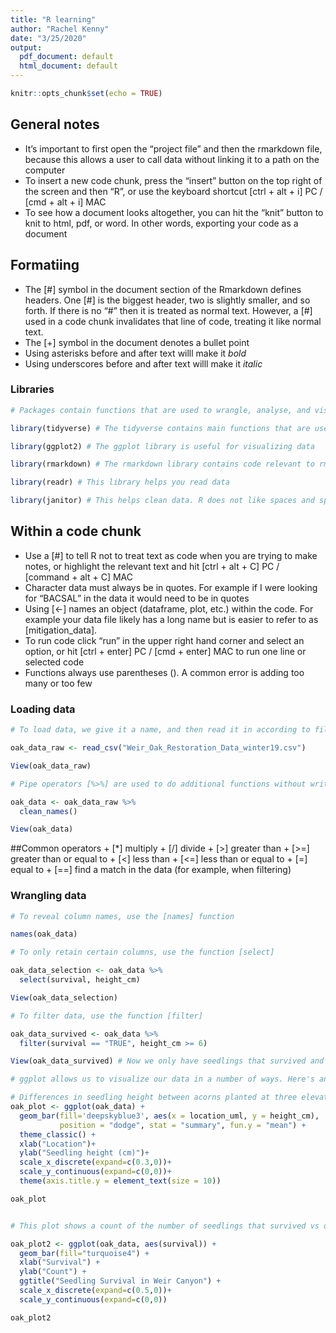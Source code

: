 ```yaml
---
title: "R learning"
author: "Rachel Kenny"
date: "3/25/2020"
output:
  pdf_document: default
  html_document: default
---
```


```r
knitr::opts_chunk$set(echo = TRUE)
```

## General notes 
+ It's important to first open the "project file" and then the rmarkdown file, because this allows a user to call data without linking it to a path on the computer
+ To insert a new code chunk, press the "insert" button on the top right of the screen and then "R", or use the keyboard shortcut [ctrl + alt + i] PC / [cmd + alt + i] MAC
+ To see how a document looks altogether, you can hit the "knit" button to knit to html, pdf, or word. In other words, exporting your code as a document


## Formatiing
+ The [#] symbol in the document section of the Rmarkdown defines headers. One [#] is the biggest header, two is slightly smaller, and so forth. If there is no "#" then it is treated as normal text. However, a [#] used in a code chunk invalidates that line of code, treating it like normal text.
+ The [+] symbol in the document denotes a bullet point
+ Using asterisks before and after text willl make it *bold*
+ Using underscores before and after text willl make it _italic_


### Libraries
```r

# Packages contain functions that are used to wrangle, analyse, and visualize data. Packages are stored in libraries, and they must be installed prior to running the code. To install any missing packages, Go to "packages" in the right hand panel, click "install", then type in the name of the package and hit "install". Once they are installed, packages can be loaded by running the function "library(name_of_library)" as seen in the first code chunk below. 

library(tidyverse) # The tidyverse contains main functions that are useful for data wrangling and manipulation

library(ggplot2) # The ggplot library is useful for visualizing data

library(rmarkdown) # The rmarkdown library contains code relevant to rmarkdown files, such as knitting a file

library(readr) # This library helps you read data

library(janitor) # This helps clean data. R does not like spaces and special characters in column names, so it's better if all column names are cleaned before manipulation

```


## Within a code chunk
+ Use a [#] to tell R not to treat text as code when you are trying to make notes, or highlight the relevant text and hit [ctrl + alt + C] PC / [command + alt + C] MAC
+ Character data must always be in quotes. For example if I were looking for "BACSAL" in the data it would need to be in quotes
+ Using [<-] names an object (dataframe, plot, etc.) within the code. For example your data file likely has a long name but is easier to refer to as [mitigation_data]. 
+ To run code click "run" in the upper right hand corner and select an option, or hit [ctrl + enter] PC / [cmd + enter] MAC to run one line or selected code
+ Functions always use parentheses (). A common error is adding too many or too few


### Loading data
```r

# To load data, we give it a name, and then read it in according to file type (csv, excel, etc.)

oak_data_raw <- read_csv("Weir_Oak_Restoration_Data_winter19.csv")

View(oak_data_raw)

# Pipe operators [%>%] are used to do additional functions without writing unnecessary lines of code. Think of it as if it's saying take this line of code "and then do this". In this case, we are using [clean_names] function to clean our column names (replace spaces with underscores, all lowercase, remove special characters, etc)

oak_data <- oak_data_raw %>% 
  clean_names()

View(oak_data)

```


##Common operators
+ [*] multiply
+ [/] divide
+ [>] greater than 
+ [>=] greater than or equal to
+ [<] less than
+ [<=] less than or equal to
+ [=] equal to
+ [==] find a match in the data (for example, when filtering)


### Wrangling data
```r

# To reveal column names, use the [names] function

names(oak_data)

# To only retain certain columns, use the function [select]

oak_data_selection <- oak_data %>% 
  select(survival, height_cm)

View(oak_data_selection)

# To filter data, use the function [filter]

oak_data_survived <- oak_data %>% 
  filter(survival == "TRUE", height_cm >= 6)

View(oak_data_survived) # Now we only have seedlings that survived and are greater than or equal to 6 cm

```


```r

# ggplot allows us to visualize our data in a number of ways. Here's an example below.

# Differences in seedling height between acorns planted at three elevations: upper, middle, and lower
oak_plot <- ggplot(oak_data) + 
  geom_bar(fill='deepskyblue3', aes(x = location_uml, y = height_cm), 
           position = "dodge", stat = "summary", fun.y = "mean") +
  theme_classic() +
  xlab("Location")+
  ylab("Seedling height (cm)")+
  scale_x_discrete(expand=c(0.3,0))+
  scale_y_continuous(expand=c(0,0))+
  theme(axis.title.y = element_text(size = 10))

oak_plot


# This plot shows a count of the number of seedlings that survived vs didn't

oak_plot2 <- ggplot(oak_data, aes(survival)) +
  geom_bar(fill="turquoise4") +
  xlab("Survival") +
  ylab("Count") +
  ggtitle("Seedling Survival in Weir Canyon") +
  scale_x_discrete(expand=c(0.5,0))+
  scale_y_continuous(expand=c(0,0))

oak_plot2

```









